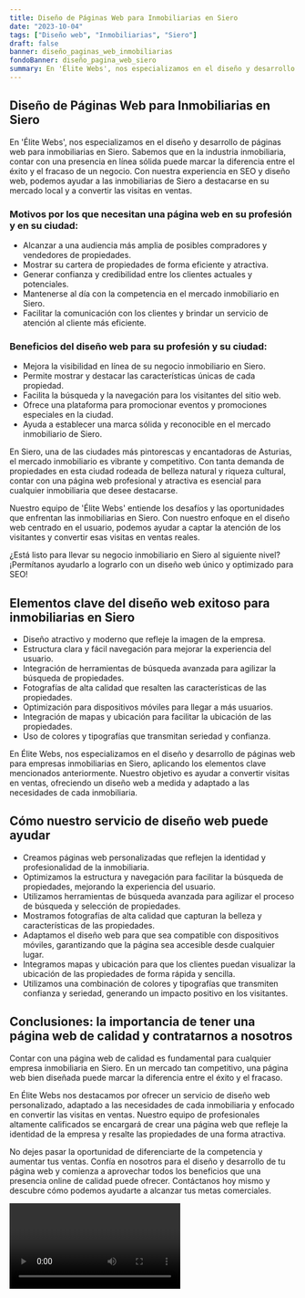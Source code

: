 ```yaml
---
title: Diseño de Páginas Web para Inmobiliarias en Siero
date: "2023-10-04"
tags: ["Diseño web", "Inmobiliarias", "Siero"]
draft: false
banner: diseño_paginas_web_inmobiliarias
fondoBanner: diseño_pagina_web_siero
summary: En 'Élite Webs', nos especializamos en el diseño y desarrollo de páginas web para inmobiliarias en Siero. Sabemos que en la industria inmobiliaria, contar con una presencia en línea sólida puede marcar la diferencia entre el éxito y el fracaso de un negocio. Con nuestra experiencia en SEO y diseño web, podemos ayudar a las inmobiliarias de Siero a destacarse en su mercado local y a convertir las visitas en ventas.
---
```



## Diseño de Páginas Web para Inmobiliarias en Siero

En 'Élite Webs', nos especializamos en el diseño y desarrollo de páginas web para inmobiliarias en Siero. Sabemos que en la industria inmobiliaria, contar con una presencia en línea sólida puede marcar la diferencia entre el éxito y el fracaso de un negocio. Con nuestra experiencia en SEO y diseño web, podemos ayudar a las inmobiliarias de Siero a destacarse en su mercado local y a convertir las visitas en ventas.

### Motivos por los que necesitan una página web en su profesión y en su ciudad:

- Alcanzar a una audiencia más amplia de posibles compradores y vendedores de propiedades.
- Mostrar su cartera de propiedades de forma eficiente y atractiva.
- Generar confianza y credibilidad entre los clientes actuales y potenciales.
- Mantenerse al día con la competencia en el mercado inmobiliario en Siero.
- Facilitar la comunicación con los clientes y brindar un servicio de atención al cliente más eficiente.

### Beneficios del diseño web para su profesión y su ciudad:

- Mejora la visibilidad en línea de su negocio inmobiliario en Siero.
- Permite mostrar y destacar las características únicas de cada propiedad.
- Facilita la búsqueda y la navegación para los visitantes del sitio web.
- Ofrece una plataforma para promocionar eventos y promociones especiales en la ciudad.
- Ayuda a establecer una marca sólida y reconocible en el mercado inmobiliario de Siero.

En Siero, una de las ciudades más pintorescas y encantadoras de Asturias, el mercado inmobiliario es vibrante y competitivo. Con tanta demanda de propiedades en esta ciudad rodeada de belleza natural y riqueza cultural, contar con una página web profesional y atractiva es esencial para cualquier inmobiliaria que desee destacarse.

Nuestro equipo de 'Élite Webs' entiende los desafíos y las oportunidades que enfrentan las inmobiliarias en Siero. Con nuestro enfoque en el diseño web centrado en el usuario, podemos ayudar a captar la atención de los visitantes y convertir esas visitas en ventas reales.

¿Está listo para llevar su negocio inmobiliario en Siero al siguiente nivel? ¡Permítanos ayudarlo a lograrlo con un diseño web único y optimizado para SEO!

<GifSeo />

<Cta />

## Elementos clave del diseño web exitoso para inmobiliarias en Siero

- Diseño atractivo y moderno que refleje la imagen de la empresa.
- Estructura clara y fácil navegación para mejorar la experiencia del usuario.
- Integración de herramientas de búsqueda avanzada para agilizar la búsqueda de propiedades.
- Fotografías de alta calidad que resalten las características de las propiedades.
- Optimización para dispositivos móviles para llegar a más usuarios.
- Integración de mapas y ubicación para facilitar la ubicación de las propiedades.
- Uso de colores y tipografías que transmitan seriedad y confianza.

En Élite Webs, nos especializamos en el diseño y desarrollo de páginas web para empresas inmobiliarias en Siero, aplicando los elementos clave mencionados anteriormente. Nuestro objetivo es ayudar a convertir visitas en ventas, ofreciendo un diseño web a medida y adaptado a las necesidades de cada inmobiliaria.

## Cómo nuestro servicio de diseño web puede ayudar

- Creamos páginas web personalizadas que reflejen la identidad y profesionalidad de la inmobiliaria.
- Optimizamos la estructura y navegación para facilitar la búsqueda de propiedades, mejorando la experiencia del usuario.
- Utilizamos herramientas de búsqueda avanzada para agilizar el proceso de búsqueda y selección de propiedades.
- Mostramos fotografías de alta calidad que capturan la belleza y características de las propiedades.
- Adaptamos el diseño web para que sea compatible con dispositivos móviles, garantizando que la página sea accesible desde cualquier lugar.
- Integramos mapas y ubicación para que los clientes puedan visualizar la ubicación de las propiedades de forma rápida y sencilla.
- Utilizamos una combinación de colores y tipografías que transmiten confianza y seriedad, generando un impacto positivo en los visitantes.

## Conclusiones: la importancia de tener una página web de calidad y contratarnos a nosotros

Contar con una página web de calidad es fundamental para cualquier empresa inmobiliaria en Siero. En un mercado tan competitivo, una página web bien diseñada puede marcar la diferencia entre el éxito y el fracaso.

En Élite Webs nos destacamos por ofrecer un servicio de diseño web personalizado, adaptado a las necesidades de cada inmobiliaria y enfocado en convertir las visitas en ventas. Nuestro equipo de profesionales altamente calificados se encargará de crear una página web que refleje la identidad de la empresa y resalte las propiedades de una forma atractiva.

No dejes pasar la oportunidad de diferenciarte de la competencia y aumentar tus ventas. Confía en nosotros para el diseño y desarrollo de tu página web y comienza a aprovechar todos los beneficios que una presencia online de calidad puede ofrecer. Contáctanos hoy mismo y descubre cómo podemos ayudarte a alcanzar tus metas comerciales.

<Video />

<CtaBot job="Inmobiliarias" city="Siero" />

<Gmaps query="Siero+españa+maps" />

